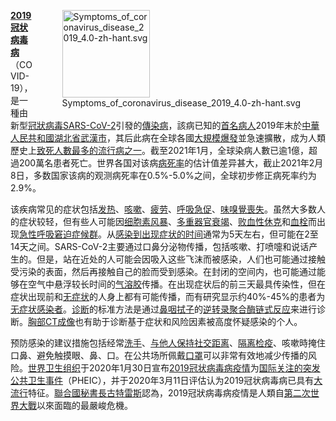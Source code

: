 <div style="float:right;margin-left:0.5em;">
[[File:Symptoms_of_coronavirus_disease_2019_4.0-zh-hant.svg|140px]]
</div>

'''[[2019冠状病毒病|2019冠状病毒病]]'''（COVID-19），是一種由新型[[冠狀病毒|冠狀病毒]][[SARS-CoV-2|SARS-CoV-2]]引發的[[傳染病|傳染病]]，該病已知的[[零號病人|首名病人]]2019年末於[[中華人民共和國|中華人民共和國]][[湖北省|湖北省]][[武漢市|武漢市]]，其后此病在全球各國[[2019冠狀病毒病疫情|大規模爆發]]並急速擴散，成为人類歷史上[[流行病列表|致死人數最多的流行病之一]]。截至2021年1月，全球染病人數已逾1億，超過200萬名患者死亡。世界各国对该病[[病死率|病死率]]的估计值差异甚大，截止2021年2月8日，多数国家该病的观测病死率在0.5%-5.0%之间，全球初步修正病死率约为2.9%。

该疾病常见的症状包括[[发热|发热]]、[[咳嗽|咳嗽]]、[[疲劳|疲劳]]、[[呼吸急促|呼吸急促]]、[[味嗅覺喪失|味嗅覺喪失]]。虽然大多数人的症状较轻，但有些人可能因[[细胞素风暴|细胞素风暴]]、[[多重器官衰竭|多重器官衰竭]]、[[败血性休克|败血性休克]]和[[血栓|血栓]]而出现[[急性呼吸窘迫症候群|急性呼吸窘迫症候群]]。从[[疾病潜伏期|感染到出现症状的时间]]通常为5天左右，但可能在2至14天之间。SARS-CoV-2主要通过口鼻分泌物传播，包括咳嗽、打喷嚏和说话产生的{{link-en|呼吸道飞沫|Respiratory droplet}}。但是，站在近处的人可能会因吸入这些飞沫而被感染，人们也可能通过接触受污染的表面，然后再接触自己的脸而受到感染。在封闭的空间内，也可能通过能够在空气中悬浮较长时间的[[气溶胶|气溶胶]]传播。在出现症状后的前三天最具传染性，但在症状出现前和[[无症状|无症状]]的人身上都有可能传播，而有研究显示约40%-45%的患者为[[无症状感染者|无症状感染者]]。[[诊断|诊断]]的标准方法是通过[[鼻咽拭子|鼻咽拭子]]的[[逆转录聚合酶链式反应|逆转录聚合酶链式反应]]来进行诊断。[[X射线计算机断层成像|胸部CT成像]]也有助于诊断基于症状和风险因素被高度怀疑感染的个人。

预防感染的建议措施包括经常[[洗手|洗手]]、[[保持人身距离|与他人保持社交距离]]、[[隔离检疫|隔离检疫]]、咳嗽時掩住口鼻、避免触摸眼、鼻、口。在公共场所佩戴[[口罩|口罩]]可以非常有效地减少传播的风险。[[世界卫生组织|世界卫生组织]]于2020年1月30日宣布[[2019冠状病毒病疫情|2019冠状病毒病疫情]]为[[国际关注的突发公共卫生事件|国际关注的突发公共卫生事件]]（PHEIC），并于2020年3月11日评估认为2019冠状病毒病已具有[[大流行|大流行]]特征。[[聯合國秘書長|聯合國秘書長]][[古特雷斯|古特雷斯]]認為，2019冠狀病毒病疫情是人類自[[第二次世界大戰|第二次世界大戰]]以來面臨的最嚴峻危機。